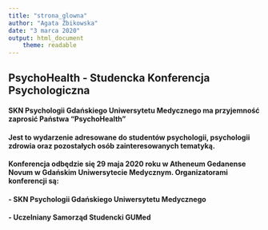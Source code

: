 ---
title: "strona_glowna"
author: "Agata Żbikowska"
date: "3 marca 2020"
output: html_document
    theme: readable 
---



## PsychoHealth - Studencka Konferencja Psychologiczna

#### SKN Psychologii Gdańskiego Uniwersytetu Medycznego ma przyjemność zaprosić Państwa "PsychoHealth"

#### Jest to wydarzenie adresowane do studentów psychologii, psychologii zdrowia oraz pozostałych osób zainteresowanych tematyką.

#### Konferencja odbędzie się **29 maja 2020** roku w Atheneum Gedanense Novum w Gdańskim Uniwersytecie Medycznym. Organizatorami konferencji są:
#### - SKN Psychologii Gdańskiego Uniwersytetu Medycznego
#### - Uczelniany Samorząd Studencki GUMed

